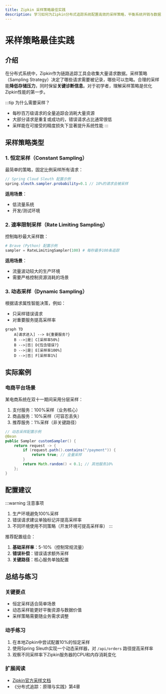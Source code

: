 ```yaml
---
title: Zipkin 采样策略最佳实践
description: 学习如何为Zipkin分布式追踪系统配置高效的采样策略，平衡系统开销与数据完整性的关键技巧。
---
```


# 采样策略最佳实践

## 介绍

在分布式系统中，Zipkin作为链路追踪工具会收集大量请求数据。采样策略（Sampling Strategy）决定了哪些请求需要被记录，哪些可以忽略。合理的采样能**降低存储压力**，同时保留**关键诊断信息**。对于初学者，理解采样策略是优化Zipkin性能的第一步。

:::tip 为什么需要采样？
- 每秒百万级请求的全量追踪会消耗大量资源
- 大部分请求是重复或成功的，错误请求占比通常很低
- 采样能在可接受的精度损失下显著提升系统性能
:::

## 采样策略类型

### 1. 恒定采样（Constant Sampling）
最简单的策略，固定比例采样所有请求：

```java
// Spring Cloud Sleuth 配置示例
spring.sleuth.sampler.probability=0.1 // 10%的请求会被采样
```

**适用场景**：
- 低流量系统
- 开发/测试环境

### 2. 速率限制采样（Rate Limiting Sampling）
控制每秒最大采样数：

```python
# Brave (Python) 配置示例
sampler = RateLimitingSampler(100) # 每秒最多100条追踪
```

**适用场景**：
- 流量波动较大的生产环境
- 需要严格控制资源消耗的场景

### 3. 动态采样（Dynamic Sampling）
根据请求属性智能决策，例如：
- 只采样错误请求
- 对重要服务提高采样率

```mermaid
graph TD
    A[请求进入] --> B{重要服务?}
    B -->|是| C[采样率50%]
    B -->|否| D{包含错误?}
    D -->|是| E[采样率100%]
    D -->|否| F[采样率1%]
```

## 实际案例

### 电商平台场景
某电商系统在双十一期间采用分层采样：
1. 支付服务：100%采样（业务核心）
2. 商品服务：10%采样（可容忍丢失）
3. 推荐服务：1%采样（非关键路径）

```java
// 动态采样配置示例
@Bean
public Sampler customSampler() {
    return request -> {
        if (request.path().contains("/payment")) {
            return true; // 全量采样
        }
        return Math.random() < 0.1; // 其他服务10%
    };
}
```

## 配置建议

:::warning 注意事项
1. 生产环境避免100%采样
2. 错误请求建议单独标记并提高采样率
3. 不同环境使用不同策略（开发环境可提高采样率）
:::

推荐配置组合：
1. **基础采样率**：5-10%（控制常规流量）
2. **错误补偿**：错误请求额外采样
3. **关键路径**：核心服务单独配置

## 总结与练习

### 关键要点
- 恒定采样适合简单场景
- 动态采样能更好平衡资源与数据价值
- 采样策略需要随业务需求调整

### 动手练习
1. 在本地Zipkin中尝试配置10%的恒定采样
2. 使用Spring Sleuth实现一个动态采样器，对 `/api/orders` 路径提高采样率
3. 观察不同采样率下Zipkin服务器的CPU和内存消耗变化

### 扩展阅读
- [Zipkin官方采样文档](https://zipkin.io/pages/samplers)
- 《分布式追踪：原理与实践》第4章
